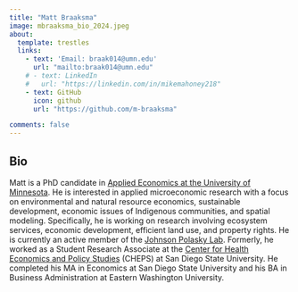 ```yaml
---
title: "Matt Braaksma"
image: mbraaksma_bio_2024.jpeg
about:
  template: trestles
  links:
    - text: 'Email: braak014@umn.edu'
      url: "mailto:braak014@umn.edu"
    # - text: LinkedIn
    #   url: "https://linkedin.com/in/mikemahoney218"
    - text: GitHub
      icon: github
      url: "https://github.com/m-braaksma"

comments: false
---
```


## Bio

Matt is a PhD candidate in [Applied Economics at the University of Minnesota](https://apec.umn.edu/). He is interested in applied microeconomic research with a focus on environmental and natural resource economics, sustainable development, economic issues of Indigenous communities, and spatial modeling. Specifically, he is working on research involving ecosystem services, economic development, efficient land use, and property rights. He is currently an active member of the [Johnson Polasky Lab](https://johnsonpolaskylab.umn.edu/home).
Formerly, he worked as a Student Research Associate at the [Center for Health Economics and Policy Studies](https://cheps.sdsu.edu/) (CHEPS) at San Diego State University. He completed his MA in Economics at San Diego State University and his BA in Business Administration at Eastern Washington University. 

